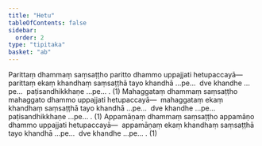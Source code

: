 ```yaml
---
title: "Hetu"
tableOfContents: false
sidebar:
  order: 2
type: "tipitaka"
basket: "ab"
---
```



<DynamicBreadcrumb />

<Division number="42">

<Paragraph number="1996">
Parittaṃ dhammaṃ saṃsaṭṭho paritto dhammo uppajjati hetupaccayā—  parittaṃ ekaṃ khandhaṃ saṃsaṭṭhā tayo khandhā …pe…  dve khandhe …pe…  paṭisandhikkhaṇe …pe… . (1)
</Paragraph>

<Paragraph number="1997">
Mahaggataṃ dhammaṃ saṃsaṭṭho mahaggato dhammo uppajjati hetupaccayā—  mahaggataṃ ekaṃ khandhaṃ saṃsaṭṭhā tayo khandhā …pe…  dve khandhe …pe…  paṭisandhikkhaṇe …pe… . (1)
</Paragraph>

<Paragraph number="1998">
Appamāṇaṃ dhammaṃ saṃsaṭṭho appamāṇo dhammo uppajjati hetupaccayā—  appamāṇaṃ ekaṃ khandhaṃ saṃsaṭṭhā tayo khandhā …pe…  dve khandhe …pe… . (1)
</Paragraph>
</Division>